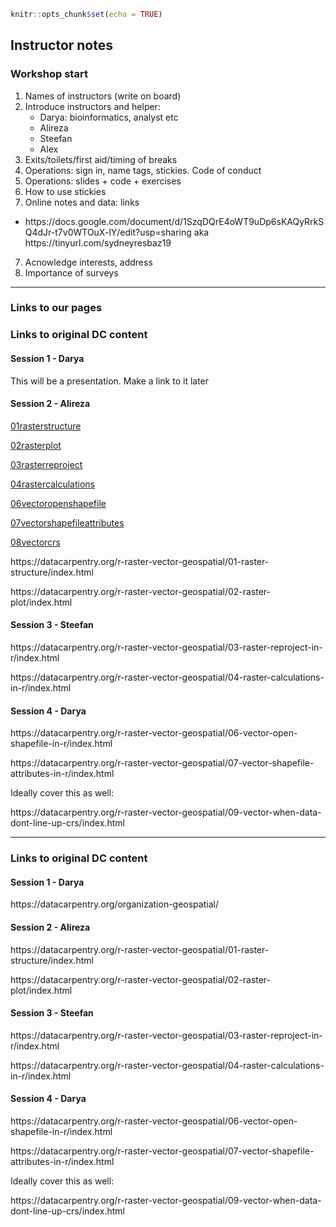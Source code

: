 
```r
knitr::opts_chunk$set(echo = TRUE)
```

## Instructor notes

### Workshop start

1. Names of instructors (write on board)
2. Introduce instructors and helper:
    - Darya: bioinformatics, analyst etc
    - Alireza
    - Steefan
    - Alex
4. Exits/toilets/first aid/timing of breaks
5. Operations: sign in, name tags, stickies. Code of conduct
5. Operations: slides + code + exercises
6. How to use stickies
6. Online notes and data: links  
  - https://docs.google.com/document/d/1SzqDQrE4oWT9uDp6sKAQyRrkSQ4dJr-t7v0WTOuX-lY/edit?usp=sharing aka https://tinyurl.com/sydneyresbaz19
7. Acnowledge interests, address 
8. Importance of surveys


***
### Links to our pages

### Links to original DC content

#### Session 1 - Darya

This will be a presentation. Make a link to it later

#### Session 2 - Alireza


[01rasterstructure](01rasterstructure.html)

[02rasterplot](02rasterplot.html)

[03rasterreproject](03rasterreproject.html)

[04rastercalculations](04rastercalculations.html)

[06vectoropenshapefile](06vectoropenshapefile.html)

[07vectorshapefileattributes](07vectorshapefileattributes.html)

[08vectorcrs](08vectorcrs.html)


https://datacarpentry.org/r-raster-vector-geospatial/01-raster-structure/index.html

https://datacarpentry.org/r-raster-vector-geospatial/02-raster-plot/index.html

#### Session 3 - Steefan

https://datacarpentry.org/r-raster-vector-geospatial/03-raster-reproject-in-r/index.html

https://datacarpentry.org/r-raster-vector-geospatial/04-raster-calculations-in-r/index.html


#### Session 4  - Darya

https://datacarpentry.org/r-raster-vector-geospatial/06-vector-open-shapefile-in-r/index.html

https://datacarpentry.org/r-raster-vector-geospatial/07-vector-shapefile-attributes-in-r/index.html

Ideally cover this as well:

https://datacarpentry.org/r-raster-vector-geospatial/09-vector-when-data-dont-line-up-crs/index.html


***

### Links to original DC content

#### Session 1 - Darya

https://datacarpentry.org/organization-geospatial/


#### Session 2 - Alireza

https://datacarpentry.org/r-raster-vector-geospatial/01-raster-structure/index.html

https://datacarpentry.org/r-raster-vector-geospatial/02-raster-plot/index.html

#### Session 3 - Steefan

https://datacarpentry.org/r-raster-vector-geospatial/03-raster-reproject-in-r/index.html

https://datacarpentry.org/r-raster-vector-geospatial/04-raster-calculations-in-r/index.html


#### Session 4  - Darya

https://datacarpentry.org/r-raster-vector-geospatial/06-vector-open-shapefile-in-r/index.html

https://datacarpentry.org/r-raster-vector-geospatial/07-vector-shapefile-attributes-in-r/index.html

Ideally cover this as well:

https://datacarpentry.org/r-raster-vector-geospatial/09-vector-when-data-dont-line-up-crs/index.html